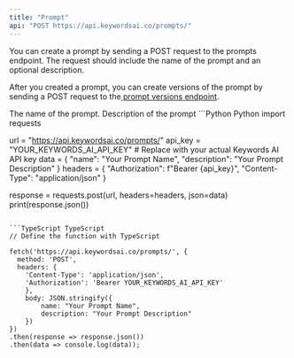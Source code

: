 ```yaml
---
title: "Prompt"
api: "POST https://api.keywordsai.co/prompts/"
---
```


You can create a prompt by sending a POST request to the prompts endpoint. The request should include the name of the prompt and an optional description.

After you created a prompt, you can create versions of the prompt by sending a POST request to the[ prompt versions endpoint](/api-endpoints/prompt-endpoints/create-prompt-version).

<ParamField path="name" type="string" required={true}>
    The name of the prompt.
</ParamField>

<ParamField path="description" type="string">
    Description of the prompt
</ParamField>


<RequestExample>
```Python Python
import requests

url = "https://api.keywordsai.co/prompts/"
api_key = "YOUR_KEYWORDS_AI_API_KEY" # Replace with your actual Keywords AI API key
data = {
    "name": "Your Prompt Name",
    "description": "Your Prompt Description"
}
headers = {
    "Authorization": f"Bearer {api_key}",
    "Content-Type": "application/json"
}

response = requests.post(url, headers=headers, json=data)
print(response.json())
```

```TypeScript TypeScript
// Define the function with TypeScript

fetch('https://api.keywordsai.co/prompts/', {
  method: 'POST',
  headers: {
    'Content-Type': 'application/json',
    'Authorization': 'Bearer YOUR_KEYWORDS_AI_API_KEY'
    },
    body: JSON.stringify({
        name: "Your Prompt Name",
        description: "Your Prompt Description"
    })
})
.then(response => response.json())
.then(data => console.log(data));
```
</RequestExample>